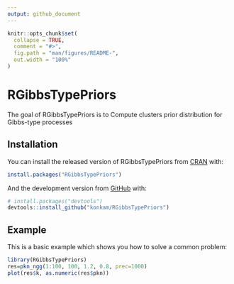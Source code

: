 ```yaml
---
output: github_document
---
```


<!-- README.md is generated from README.Rmd. Please edit that file -->

```r
knitr::opts_chunk$set(
  collapse = TRUE,
  comment = "#>",
  fig.path = "man/figures/README-",
  out.width = "100%"
)
```

# RGibbsTypePriors

<!-- badges: start -->
<!-- badges: end -->

The goal of RGibbsTypePriors is to Compute clusters prior distribution for Gibbs-type processes


## Installation

You can install the released version of RGibbsTypePriors from [CRAN](https://CRAN.R-project.org) with:

``` r
install.packages("RGibbsTypePriors")
```

And the development version from [GitHub](https://github.com/) with:

``` r
# install.packages("devtools")
devtools::install_github("konkam/RGibbsTypePriors")
```
## Example

This is a basic example which shows you how to solve a common problem:

```r
library(RGibbsTypePriors)
res=pkn_ngg(1:100, 100, 1.2, 0.8, prec=1000)
plot(res$k, as.numeric(res$pkn))
```


